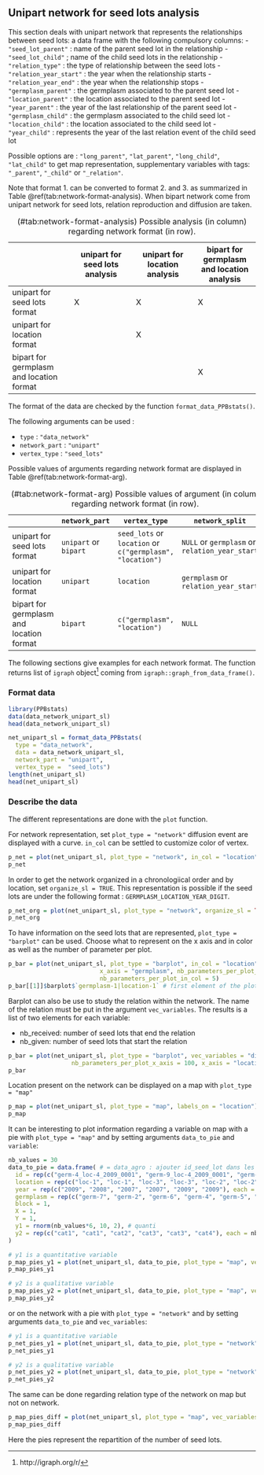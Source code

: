 ## Unipart network for seed lots analysis
This section deals with unipart network that represents the relationships between seed lots: a data frame with the following compulsory columns:
    - `"seed_lot_parent"` : name of the parent seed lot in the relationship
    - `"seed_lot_child"` ; name of the child seed lots in the relationship
    - `"relation_type"` : the type of relationship between the seed lots
    - `"relation_year_start"` : the year when the relationship starts
    - `"relation_year_end"` : the year when the relationship stops
    - `"germplasm_parent"` : the germplasm associated to the parent seed lot
    - `"location_parent"` : the location associated to the parent seed lot
    - `"year_parent"` : the year of the last relationship of the parent seed lot
    - `"germplasm_child"` : the germplasm associated to the child seed lot
    - `"location_child"` : the location associated to the child seed lot
    - `"year_child"` : represents the year of the last relation event of the child seed lot

Possible options are : `"long_parent"`, `"lat_parent"`, `"long_child"`, `"lat_child"` to get map representation, supplementary variables with tags: `"_parent"`, `"_child"` or `"_relation"`.

Note that format 1. can be converted to format 2. and 3. as summarized in Table \@ref(tab:network-format-analysis).
When bipart network come from unipart network for seed lots, relation reproduction and diffusion are taken.

| | unipart for seed lots analysis | unipart for location analysis | bipart for germplasm and location analysis |
|---|---|---|---|
|unipart for seed lots format | X | X | X |
|unipart for location format | | X | |
|bipart for germplasm and location format | | | X |
Table: (\#tab:network-format-analysis) Possible analysis (in column) regarding network format (in row).

The format of the data are checked by the function `format_data_PPBstats()`. 

The following arguments can be used :

- `type` : `"data_network"`
- `network_part` : `"unipart"`
- `vertex_type` : `"seed_lots"`


Possible values of arguments regarding network format are displayed in Table \@ref(tab:network-format-arg).

| | `network_part` | `vertex_type` | `network_split` | 
| --- | --- | --- | --- | 
| unipart for seed lots format |  `unipart` or  `bipart` |  `seed_lots` or `location` or  `c("germplasm", "location")` |  `NULL` or `germplasm` or `relation_year_start` | 
| unipart for location format |  `unipart` |  `location` |  `germplasm` or `relation_year_start` |
| bipart for germplasm and location format |  `bipart` |  `c("germplasm", "location")` |  `NULL` | 
Table: (\#tab:network-format-arg) Possible values of argument (in colum) regarding network format (in row).

The following sections give examples for each network format.
The function returns list of `igraph` object^[http://igraph.org/r/] coming from `igraph::graph_from_data_frame()`.

### Format data
```r
library(PPBstats)
data(data_network_unipart_sl)
head(data_network_unipart_sl)
```
```r
net_unipart_sl = format_data_PPBstats(
  type = "data_network",
  data = data_network_unipart_sl, 
  network_part = "unipart", 
  vertex_type =  "seed_lots")
length(net_unipart_sl)
head(net_unipart_sl)
```

### Describe the data

The different representations are done with the `plot` function.

For network representation, set `plot_type = "network"` diffusion event are displayed with a curve.
`in_col` can be settled to customize color of vertex.

```r
p_net = plot(net_unipart_sl, plot_type = "network", in_col = "location")
p_net
```

In order to get the network organized in a chronologiical order and by location, set `organize_sl = TRUE`.
This representation is possible if the seed lots are under the following format : `GERMPLASM_LOCATION_YEAR_DIGIT`.

```r
p_net_org = plot(net_unipart_sl, plot_type = "network", organize_sl = TRUE)
p_net_org
```

To have information on the seed lots that are represented, `plot_type = "barplot"` can be used.
Choose what to represent on the x axis and in color as well as the number of parameter per plot.

```r
p_bar = plot(net_unipart_sl, plot_type = "barplot", in_col = "location", 
                          x_axis = "germplasm", nb_parameters_per_plot_x_axis = 5, 
                          nb_parameters_per_plot_in_col = 5)
p_bar[[1]]$barplot$`germplasm-1|location-1` # first element of the plot
```

Barplot can also be use to study the relation within the network.
The name of the relation must be put in the argument `vec_variables`.
The results is a list of two elements for each variable:

- nb_received: number of seed lots that end the relation
- nb_given: number of seed lots that start the relation

```r
p_bar = plot(net_unipart_sl, plot_type = "barplot", vec_variables = "diffusion",
                  nb_parameters_per_plot_x_axis = 100, x_axis = "location", in_col = "year")
p_bar
```

Location present on the network can be displayed on a map with `plot_type = "map"`

```r
p_map = plot(net_unipart_sl, plot_type = "map", labels_on = "location")
p_map
```

It can be interesting to plot information regarding a variable on map with a pie with `plot_type = "map"` and by setting arguments `data_to_pie` and `variable`:

```r
nb_values = 30
data_to_pie = data.frame( # = data_agro : ajouter id_seed_lot dans les format agro
  id = rep(c("germ-4_loc-4_2009_0001", "germ-9_loc-4_2009_0001", "germ-10_loc-3_2009_0001", "germ-12_loc-3_2007_0001", "germ-11_loc-2_2009_0001", "germ-10_loc-2_2009_0001"), each = nb_values),
  location = rep(c("loc-1", "loc-1", "loc-3", "loc-3", "loc-2", "loc-2"), each = nb_values),
  year = rep(c("2009", "2008", "2007", "2007", "2009", "2009"), each = nb_values),
  germplasm = rep(c("germ-7", "germ-2", "germ-6", "germ-4", "germ-5", "germ-13"), each = nb_values),
  block = 1,
  X = 1,
  Y = 1,
  y1 = rnorm(nb_values*6, 10, 2), # quanti
  y2 = rep(c("cat1", "cat1", "cat2", "cat3", "cat3", "cat4"), each = nb_values)  # quali
)
```


```r
# y1 is a quantitative variable
p_map_pies_y1 = plot(net_unipart_sl, data_to_pie, plot_type = "map", vec_variables = "y1")
p_map_pies_y1
```


```r
# y2 is a qualitative variable
p_map_pies_y2 = plot(net_unipart_sl, data_to_pie, plot_type = "map", vec_variables = "y2")
p_map_pies_y2
```

or on the network with a pie with `plot_type = "network"` and by setting arguments `data_to_pie` and `vec_variables`:

```r
# y1 is a quantitative variable
p_net_pies_y1 = plot(net_unipart_sl, data_to_pie, plot_type = "network", vec_variables = "y1")
p_net_pies_y1
```

```r
# y2 is a qualitative variable
p_net_pies_y2 = plot(net_unipart_sl, data_to_pie, plot_type = "network", vec_variables = "y2")
p_net_pies_y2
```

The same can be done regarding relation type of the network on map but not on network.

```r
p_map_pies_diff = plot(net_unipart_sl, plot_type = "map", vec_variables = "diffusion")
p_map_pies_diff
```

Here the pies represent the repartition of the number of seed lots.